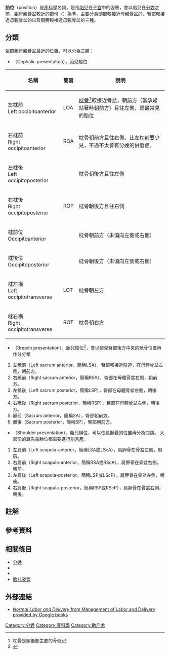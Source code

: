 {{expert|time=2017-02-11T13:14:40+00:00}}
{{About|胎兒在子宮中的姿勢及相對位置|類似胎兒生長的姿勢|胎儿姿势}}
'''胎位'''（position）是[[產科學|產科學]]名詞，是指[[胎兒|胎兒]]在[[子宮|子宮]]中的姿勢，會以胎兒在[[分娩|分娩]]之前，距母親骨盆較近的部份（{{le|先露部位|presentation (obstetrics)}}）為準，主要分為頭部較接近母親骨盆的{{le|头先露|Cephalic presentation}}、臀部較接近母親骨盆的{{le|臀位分娩|Breech birth|臀先露}}以及肩膀較接近母親骨盆的{{le|肩先露|Shoulder presentation}}三種。
==分類==
依照離母親骨盆最近的位置，可以分為三類：
* {{le|头先露|Cephalic presentation}}（Cephalic presentation），胎兒縱位
{| class="wikitable"
|-
! 名稱
! 簡寫
! 說明
|-
| 左枕前<br/>Left occipitoanterior
| LOA
| [[枕骨|枕骨]]<ref group=note>枕骨是頭後部主要的骨骼</ref>較接近骨盆，朝前方（當孕婦站著時朝前方）且往左側，是最常見的胎位
|-
| 右枕前<br/>Right occipitoanterior 
| ROA
| 枕骨朝前方且往右側，比左枕前要少見，不過不太會有分娩的併發症。
|-
| 左枕後<br/>Left occipitoposterior
| 
| 枕骨朝後方且往左側
|-
| 右枕後<br/>Right occipitoposterior
| ROP
| 枕骨朝後方且往右側
|-
| 枕前位<br/>Occipitoanterior
| 
| 枕骨朝前方（未偏向左側或右側）
|-
| 枕後位<br/>Occipitoposterior
| 
| 枕骨朝後方（未偏向左側或右側）
|-
| 枕左横<br/>Left occipitotransverse
| LOT
| 枕骨朝左方
|-
| 枕右横<br/>Right occipitotransverse
| ROT
| 枕骨朝右方
|}
* {{le|臀位分娩|Breech birth|臀先露}}（Breech presentation），胎兒縱位<ref>{{cite book |last= Kish|first= Karen|author2=Joseph V. Collea|editor= Alan H. DeCherney|others= Lauren Nathan|title= Current Obstetric & Gynecologic Diagnosis & Treatment|edition= Ninth|year= 2003|publisher= Lange/McGraw-Hill|isbn= 0-07-118207-1|pages= 369|chapter= Malpresentation & Cord Prolapse (Chapter 21)}}</ref>，會以嬰兒臀部後方中央的骶骨位置再作分分類 
#左[[骶|骶]]前（Left sacrum anterior，簡稱LSA），臀部較接近陰道，在母體骨盆左側，朝前方。
#右骶前（Right sacrum anterior，簡稱RSA），臀部在母體骨盆右側，朝前方。
#左骶後（Left sacrum posterior，簡稱LSP），臀部在母體骨盆左側，朝後方。
#右骶後（Right sacrum posterior，簡稱RSP），臀部在母體骨盆右側，朝後方。
#骶前（Sacrum anterior，簡稱SA），臀部朝前方。
#骶後（Sacrum posterior，簡稱SP），臀部朝前方。
* {{le|肩先露|Shoulder presentation}}（Shoulder presentation），胎兒橫位，可以依[[肩胛骨|肩胛骨]]的位置再分為四類。<!--the presentation is significantly different from [[Asynclitic_birth|asynclitic positioning]]-->大部份的肩先露胎位都需要進行[[剖宮產|剖宮產]]。
#左肩前（Left scapula-anterior，簡稱LSA或LScA），肩胛骨在骨盆左側，朝前。
#右肩前（Right scapula-anterior，簡稱RSA或RScA），肩胛骨在骨盆右側，朝前。
#左肩後（Left scapula-posterior，簡稱LSP或LScP），肩胛骨在骨盆左側，朝後。
#右肩後（Right scapula-posterior，簡稱RSP或RScP），肩胛骨在骨盆右側，朝後。

== 註解 ==
<references group=note/>
==參考資料==
{{reflist}}

==相關條目==
*[[分娩|分娩]]
*{{le|先露部位|presentation (obstetrics)}}
*{{le|头先露|Cephalic presentation}}
*[[胎儿姿势|胎儿姿势]]

== 外部連結 ==
* [https://books.google.com/books?id=YyAgYjRZhWEC&pg=PA60&lpg=PA60&dq=sinciput+presentation&source=web&ots=F8dGH-RXi4&sig=WuSpYDFC8RgL75i2zdDAzexW_Y8&hl=en&sa=X&oi=book_result&resnum=4&ct=result ''Normal Labor and Delivery'' from Management of Labor and Delivery provided by Google books]
{{懷孕和分娩}}
[[Category:分娩|Category:分娩]]
[[Category:產科學|Category:產科學]]
[[Category:助产术|Category:助产术]]